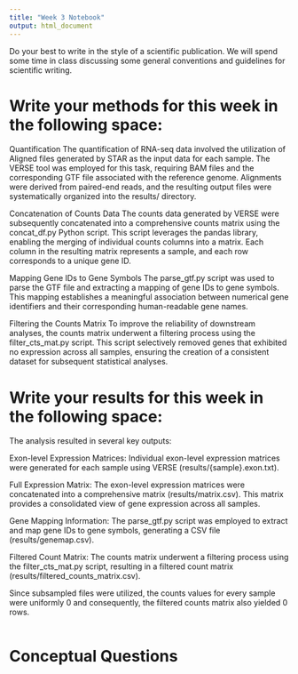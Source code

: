 ```yaml
---
title: "Week 3 Notebook"
output: html_document
---
```



Do your best to write in the style of a scientific publication.
We will spend some time in class discussing some general conventions
and guidelines for scientific writing. 

# Write your methods for this week in the following space:
Quantification
The quantification of RNA-seq data involved the utilization of Aligned files generated by STAR as the input data for each sample. 
The VERSE tool was employed for this task, requiring BAM files and the corresponding GTF file associated with the reference genome. 
Alignments were derived from paired-end reads, and the resulting output files were systematically organized into the results/ directory.

Concatenation of Counts Data
The counts data generated by VERSE were subsequently concatenated into a comprehensive counts matrix using the concat_df.py Python script. 
This script leverages the pandas library, enabling the merging of individual counts columns into a matrix. 
Each column in the resulting matrix represents a sample, and each row corresponds to a unique gene ID.

Mapping Gene IDs to Gene Symbols
The parse_gtf.py script was used to parse the GTF file and extracting a mapping of gene IDs to gene symbols. 
This mapping establishes a meaningful association between numerical gene identifiers and their corresponding human-readable gene names.

Filtering the Counts Matrix
To improve the reliability of downstream analyses, the counts matrix underwent a filtering process using the filter_cts_mat.py script. 
This script selectively removed genes that exhibited no expression across all samples, ensuring the creation of a consistent dataset for subsequent statistical analyses.

# Write your results for this week in the following space:

The analysis resulted in several key outputs:

Exon-level Expression Matrices: Individual exon-level expression matrices were generated for each sample using VERSE (results/{sample}.exon.txt).

Full Expression Matrix: The exon-level expression matrices were concatenated into a comprehensive matrix (results/matrix.csv). 
This matrix provides a consolidated view of gene expression across all samples.

Gene Mapping Information: The parse_gtf.py script was employed to extract and map gene IDs to gene symbols, generating a CSV file (results/genemap.csv).

Filtered Count Matrix: The counts matrix underwent a filtering process using the filter_cts_mat.py script, resulting in a filtered count matrix (results/filtered_counts_matrix.csv). 

Since subsampled files were utilized, the counts values for every sample were uniformly 0 and consequently, the filtered counts matrix also yielded 0 rows.

```r


```


# Conceptual Questions

